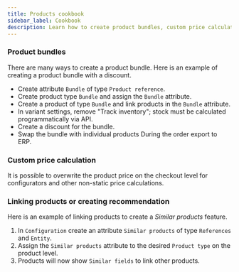 ```yaml
---
title: Products cookbook
sidebar_label: Cookbook
description: Learn how to create product bundles, custom price calculations, and linking products in Saleor.
---
```


### Product bundles

There are many ways to create a product bundle. Here is an example of creating a product bundle with a discount.

- Create attribute `Bundle` of type `Product reference`.
- Create product type `Bundle` and assign the `Bundle` attribute.
- Create a product of type `Bundle` and link products in the `Bundle` attribute.
- In variant settings, remove "Track inventory"; stock must be calculated programmatically via API.
- Create a discount for the bundle.
- Swap the bundle with individual products During the order export to ERP.

### Custom price calculation

It is possible to overwrite the product price on the checkout level for configurators and other non-static price calculations.

### Linking products or creating recommendation

Here is an example of linking products to create a _Similar products_ feature.

1. In `Configuration` create an attribute `Similar products` of type `References` and `Entity`.
2. Assign the `Similar products` attribute to the desired `Product type` on the product level.
3. Products will now show `Similar fields` to link other products.
